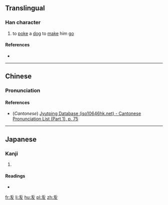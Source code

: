 ==Translingual==

===Han character===
{{Han char|rn=29|rad=又|as=03|sn=5|four=|canj=竹大水 (HKE), X竹大水 (XHKE)|ids=⿱[[丿]][[友]]}}

# to [[poke]] a [[dog]] to [[make]] him [[go]]

====References====
* {{Han ref|kx=0165.250|dkj=03132|dj=0376.060|hdz=10393.150|uh=53D0|ud=21456}}

----

==Chinese==
{{zh-hanzi-box|[[叐]]}}

===Pronunciation===
{{zh-pron
|m=bá
|c=bat6
|mc=
|oc=
|ma=
|cat=v
}}

====References====
*(''Cantonese'') [http://www.iso10646hk.net/jp/document/download.jsp Jyutping Database (iso10646hk.net) - Cantonese Pronunciation List (Part 1), p. 75]

----

==Japanese==

===Kanji===
{{ja-kanji|grade=|rs=又03}}

# {{defn|lang=ja|sort=又03}}

====Readings====
* {{ja-readings|on=[[はつ]] (hatsu)|kun=}}

[[fr:叐]]
[[li:叐]]
[[hu:叐]]
[[pl:叐]]
[[zh:叐]]